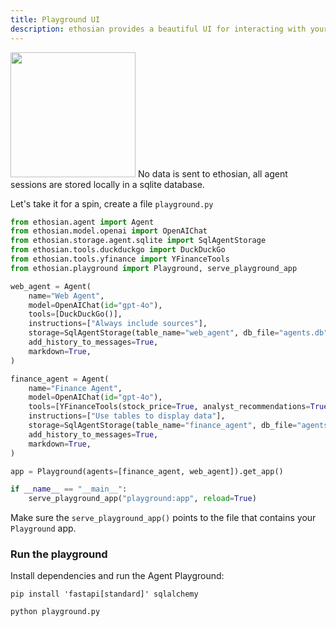 ```yaml
---
title: Playground UI
description: ethosian provides a beautiful UI for interacting with your agents.
---
```


<Frame caption="Agent Playground">
  <img
    height="200"
    src="/images/agent_playground.png"
    style={{ borderRadius: '8px' }}
  />
</Frame>

<Note>
No data is sent to ethosian, all agent sessions are stored locally in a sqlite database.
</Note>

Let's take it for a spin, create a file `playground.py`

```python playground.py
from ethosian.agent import Agent
from ethosian.model.openai import OpenAIChat
from ethosian.storage.agent.sqlite import SqlAgentStorage
from ethosian.tools.duckduckgo import DuckDuckGo
from ethosian.tools.yfinance import YFinanceTools
from ethosian.playground import Playground, serve_playground_app

web_agent = Agent(
    name="Web Agent",
    model=OpenAIChat(id="gpt-4o"),
    tools=[DuckDuckGo()],
    instructions=["Always include sources"],
    storage=SqlAgentStorage(table_name="web_agent", db_file="agents.db"),
    add_history_to_messages=True,
    markdown=True,
)

finance_agent = Agent(
    name="Finance Agent",
    model=OpenAIChat(id="gpt-4o"),
    tools=[YFinanceTools(stock_price=True, analyst_recommendations=True, company_info=True, company_news=True)],
    instructions=["Use tables to display data"],
    storage=SqlAgentStorage(table_name="finance_agent", db_file="agents.db"),
    add_history_to_messages=True,
    markdown=True,
)

app = Playground(agents=[finance_agent, web_agent]).get_app()

if __name__ == "__main__":
    serve_playground_app("playground:app", reload=True)
```

<Tip>Make sure the `serve_playground_app()` points to the file that contains your `Playground` app.</Tip>

<Snippet file="authenticate-with-ethosian.mdx" />

### Run the playground

Install dependencies and run the Agent Playground:

```shell
pip install 'fastapi[standard]' sqlalchemy

python playground.py
```